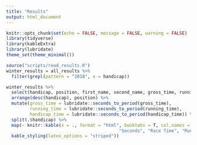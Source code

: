 ```yaml
---
title: "Results"
output: html_document
---
```


```r
knitr::opts_chunk$set(echo = FALSE, message = FALSE, warning = FALSE)
library(tidyverse)
library(kableExtra)
library(lubridate)
theme_set(theme_minimal())
```

```r
source("scripts/read_results.R")
winter_results = all_results %>% 
  filter(grepl(pattern = "2018", x = handicap))
```

```r
winter_results %>%
  select(handicap, position, first_name, second_name, gross_time, running_time, handicap_time) %>% 
  arrange(desc(handicap), position) %>%
  mutate(gross_time = lubridate::seconds_to_period(gross_time), 
         running_time = lubridate::seconds_to_period(running_time), 
         handicap_time = lubridate::seconds_to_period(handicap_time)) %>%
  split(.$handicap) %>% 
  map(~ knitr::kable(x = ., format = "html", booktabs = T, col.names = c("Handicap", "Position", "First",
                                           "Seconds", "Race Time", "Running Time", "Handicap Time")) %>% 
  kable_styling(latex_options = "striped"))
```
